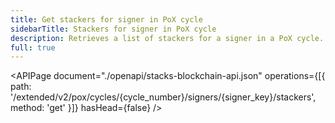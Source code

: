 ```yaml
---
title: Get stackers for signer in PoX cycle
sidebarTitle: Stackers for signer in PoX cycle
description: Retrieves a list of stackers for a signer in a PoX cycle.
full: true
---
```


<APIPage
  document="./openapi/stacks-blockchain-api.json"
  operations={[{ path: '/extended/v2/pox/cycles/{cycle_number}/signers/{signer_key}/stackers', method: 'get' }]}
  hasHead={false}
/>
